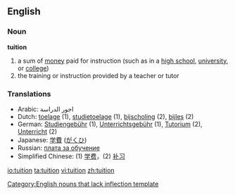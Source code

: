==English==

===Noun===
'''tuition'''
# a sum of [[money]] paid for instruction (such as in a [[high school]], [[university]], or [[college]])
# the training or instruction provided by a teacher or tutor

===Translations===
*Arabic: اجور الدراسة
*Dutch: [[toelage]] {{f}} (1), [[studietoelage]] {{f}} (1), [[bijscholing]] {{f}} (2), [[bijles]] {{f}} (2)
*German: [[Studiengebühr]] {{f}} (1), [[Unterrichtsgebühr]] {{f}} (1), [[Tutorium]] {{n}} (2), [[Unterricht]] {{m}} (2)
*Japanese: [[学費]] ([[がくひ]])
*Russian: [[плата за обучение]]
*Simplified Chinese: (1) [[学费]]，(2) [[补习]]

[[Category:English nouns that lack inflection template]]

[[io:tuition]]
[[ta:tuition]]
[[vi:tuition]]
[[zh:tuition]]